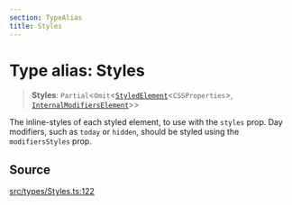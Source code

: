 ```yaml
---
section: TypeAlias
title: Styles
---
```


# Type alias: Styles

> **Styles**: `Partial`\<`Omit`\<[`StyledElement`](/api/latest/type-aliases/StyledElement.mdx)\<`CSSProperties`\>, [`InternalModifiersElement`](/api/latest/type-aliases/InternalModifiersElement.mdx)\>\>

The inline-styles of each styled element, to use with the `styles` prop. Day
modifiers, such as `today` or `hidden`, should be styled using the
`modifiersStyles` prop.

## Source

[src/types/Styles.ts:122](https://github.com/gpbl/react-day-picker/blob/a8bfa5451/src/types/Styles.ts#L122)
